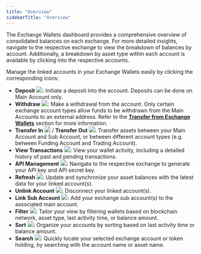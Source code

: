```yaml
---
title: "Overview"
sidebarTitle: "Overview"
---
```

The Exchange Wallets dashboard provides a comprehensive overview of consolidated balances on each exchange. For more detailed insights, navigate to the respective exchange to view the breakdown of balances by account. Additionally, a breakdown by asset type within each account is available by clicking into the respective accounts.

Manage the linked accounts in your Exchange Wallets easily by clicking the corresponding icons:

- **Deposit** <img src="/en/images/exchange-wallet/10.png" className="icon"></img>: Initiate a deposit into the account. Deposits can be done on Main Account only.
- **Withdraw** <img src="/en/images/exchange-wallet/11.png" className="icon"></img>: Make a withdrawal from the account. Only certain exchange account types allow funds to be withdrawn from the Main Accounts to an external address. Refer to the [**Transfer from Exchange Wallets**](/en/portal/transfers/from-exchange-wallets) section for more information.
- **Transfer In** <img src="/en/images/exchange-wallet/12.png" className="icon"></img> / **Transfer Out** <img src="/en/images/exchange-wallet/13.png" className="icon"></img>: Transfer assets between your Main Account and Sub Account, or between different account types (e.g. between Funding Account and Trading Account).
- **View Transactions** <img src="/en/images/exchange-wallet/14.png" className="icon"></img>: View your wallet activity, including a detailed history of past and pending transactions.
- **API Management** <img src="/en/images/exchange-wallet/15.png" className="icon"></img>: Navigate to the respective exchange to generate your API key and API secret key.
- **Refresh** <img src="/en/images/exchange-wallet/16.png" className="icon"></img>: Update and synchronize your asset balances with the latest data for your linked account(s).
- **Unlink Account** <img src="/en/images/exchange-wallet/17.png" className="icon"></img>: Disconnect your linked account(s).
- **Link Sub Account** <img src="/en/images/exchange-wallet/18.png" className="icon"></img>: Add your exchange sub account(s) to the associated main account.
- **Filter** <img src="/en/images/exchange-wallet/19.png" className="icon"></img>: Tailor your view by filtering wallets based on blockchain network, asset type, last activity time, or balance amount.
- **Sort** <img src="/en/images/exchange-wallet/20.png" className="icon"></img>: Organize your accounts by sorting based on last activity time or balance amount.
- **Search** <img src="/en/images/exchange-wallet/21.png" className="icon"></img>: Quickly locate your selected exchange account or token holding, by searching with the account name or asset name.
